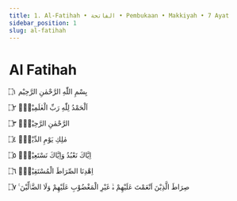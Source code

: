 ```yaml
---
title: 1. Al-Fatihah • الفاتحة • Pembukaan • Makkiyah • 7 Ayat
sidebar_position: 1
slug: al-fatihah
---
```




<DocusaurusSvg />

# Al Fatihah 

<TextArab>

بِسْمِ اللّٰهِ الرَّحْمٰنِ الرَّحِيْم ۝١

اَلْحَمْدُ لِلّٰهِ رَبِّ الْعٰلَمِيْنَۙ ۝٢

الرَّحْمٰنِ الرَّحِيْمِۙ ۝٣

مٰلِكِ يَوْمِ الدِّيْنِۗ ۝٤

اِيَّاكَ نَعْبُدُ وَاِيَّاكَ نَسْتَعِيْنُۗ ۝٥

اِهْدِنَا الصِّرَاطَ الْمُسْتَقِيْمَۙ ۝٦

صِرَاطَ الَّذِيْنَ اَنْعَمْتَ عَلَيْهِمْ ەۙ غَيْرِ الْمَغْضُوْبِ عَلَيْهِمْ وَلَا الضَّاۤلِّيْنَ ࣖ ۝٧

</TextArab>
